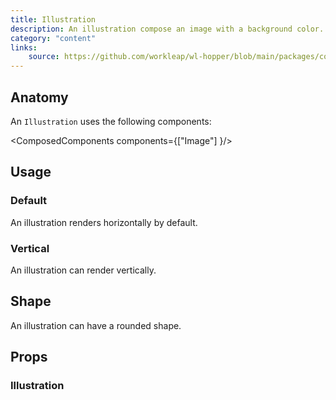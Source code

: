 ```yaml
---
title: Illustration
description: An illustration compose an image with a background color. Use an illustration as an hero in a modal.
category: "content"
links:
    source: https://github.com/workleap/wl-hopper/blob/main/packages/components/src/illustration/src/Illustration.tsx
---
```


<Example src="illustration/docs/preview" isOpen />

## Anatomy

An `Illustration` uses the following components:

<ComposedComponents components={["Image"] }/>

## Usage

### Default

An illustration renders horizontally by default.

<Example src="illustration/docs/default" />

### Vertical

An illustration can render vertically.

<Example src="illustration/docs/vertical" />

## Shape

An illustration can have a rounded shape.

<Example src="illustration/docs/shape" />

## Props

### Illustration

<PropTable component="Illustration" />


